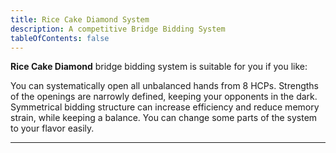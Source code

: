 ```yaml
---
title: Rice Cake Diamond System
description: A competitive Bridge Bidding System
tableOfContents: false
---
```



<b>Rice Cake Diamond</b> bridge bidding system is suitable for you if you like:

<CardGrid>
    <Card title="Frequent Opening" icon="rocket">
        You can systematically open all unbalanced hands from 8 HCPs.
    </Card>
    <Card title="Competitive Bridge" icon="star">
        Strengths of the openings are narrowly defined, keeping your opponents in the dark.
    </Card>
    <Card title="Symmetry" icon="open-book">
        Symmetrical bidding structure can increase efficiency and reduce memory strain, while keeping a balance.
    </Card>
    <Card title="Modular Approaches" icon="puzzle">
        You can change some parts of the system to your flavor easily.
    </Card>
</CardGrid>

---

<CardGrid>
    <LinkCard 
        title="Get Started"
        href="/introduction/opening/"
        description="Description about the system"
    />
    <LinkCard
        title="References"
        href="/reference/notable-reference/"
        description="Notable reference used in the system"
    />
</CardGrid>
